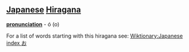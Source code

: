 == [[Japanese]] [[Hiragana]] ==
'''[[pronunciation]]''' - ó (o)

For a list of words starting with this hiragana see: [[Wiktionary:Japanese index お]]